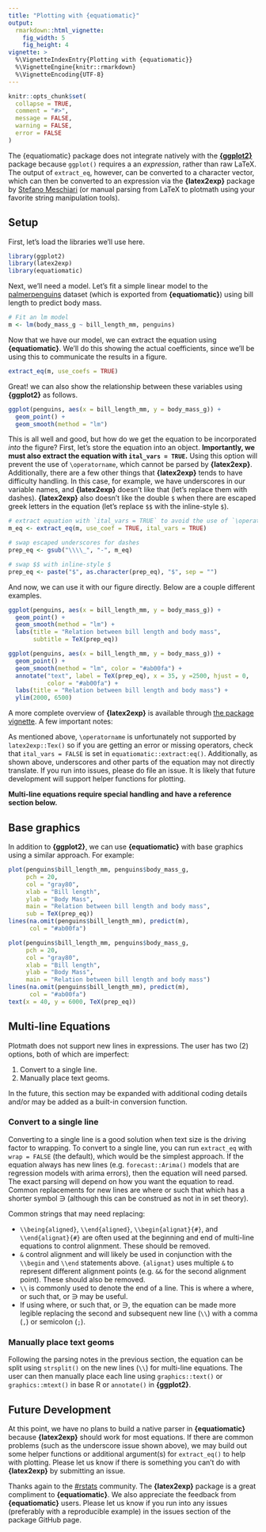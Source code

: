 ```yaml
---
title: "Plotting with {equatiomatic}"
output: 
  rmarkdown::html_vignette:
    fig_width: 5
    fig_height: 4
vignette: >
  %\VignetteIndexEntry{Plotting with {equatiomatic}}
  %\VignetteEngine{knitr::rmarkdown}
  %\VignetteEncoding{UTF-8}
---
```


```r
knitr::opts_chunk$set(
  collapse = TRUE,
  comment = "#>",
  message = FALSE,
  warning = FALSE,
  error = FALSE
)
```

The {equatiomatic} package does not integrate natively with the  [**{ggplot2}**](https://ggplot2.tidyverse.org/) package because `ggplot()` requires a an *expression*, rather than raw LaTeX. The output of `extract_eq`, however, can be converted to a character vector, which can then be converted to an expression via the **{latex2exp}** package  by [Stefano Meschiari](https://cran.r-project.org/web/packages/latex2exp/index.html) (or manual parsing from LaTeX to plotmath using your favorite string manipulation tools).

## Setup
First, let's load the libraries we'll use here.

```r
library(ggplot2)
library(latex2exp)
library(equatiomatic)
```

Next, we'll need a model. Let's fit a simple linear model to the [palmerpenguins](https://allisonhorst.github.io/palmerpenguins/) dataset (which is exported from **{equatiomatic}**) using bill length to predict body mass. 

```r
# Fit an lm model
m <- lm(body_mass_g ~ bill_length_mm, penguins)
```

Now that we have our model, we can extract the equation using **{equatiomatic}**. We'll do this showing the actual coefficients, since we'll be using this to communicate the results in a figure.

```r
extract_eq(m, use_coefs = TRUE)
```

Great! we can also show the relationship between these variables using **{ggplot2}** as follows.

```r
ggplot(penguins, aes(x = bill_length_mm, y = body_mass_g)) +
  geom_point() +
  geom_smooth(method = "lm")
```

This is all well and good, but how do we get the equation to be incorporated *into* the figure? First, let's store the equation into an object. **Importantly, we must also extract the equation with `ital_vars = TRUE`.** Using this option will prevent the use of `\operatorname`, which cannot be parsed by **{latex2exp}**. Additionally, there are a few other things that **{latex2exp}** tends to have difficulty handling. In this case, for example, we have underscores in our variable names, and **{latex2exp}** doesn't like that (let's replace them with dashes). **{latex2exp}** also doesn't like the double `$` when there are escaped greek letters in the equation (let's replace `$$` with the inline-style `$`).

```r
# extract equation with `ital_vars = TRUE` to avoid the use of `\operatorname`
m_eq <- extract_eq(m, use_coef = TRUE, ital_vars = TRUE)

# swap escaped underscores for dashes
prep_eq <- gsub("\\\\_", "-", m_eq)

# swap $$ with inline-style $
prep_eq <- paste("$", as.character(prep_eq), "$", sep = "")
```

And now, we can use it with our figure directly. Below are a couple different examples.

```r
ggplot(penguins, aes(x = bill_length_mm, y = body_mass_g)) +
  geom_point() +
  geom_smooth(method = "lm") +
  labs(title = "Relation between bill length and body mass",
       subtitle = TeX(prep_eq))
```


```r
ggplot(penguins, aes(x = bill_length_mm, y = body_mass_g)) +
  geom_point() +
  geom_smooth(method = "lm", color = "#ab00fa") +
  annotate("text", label = TeX(prep_eq), x = 35, y =2500, hjust = 0,
           color = "#ab00fa") +
  labs(title = "Relation between bill length and body mass") +
  ylim(2000, 6500)
```

A more complete overview of **{latex2exp}** is available through [the package vignette](https://cran.r-project.org/web/packages/latex2exp/vignettes/using-latex2exp.html). A few important notes:

As mentioned above, `\operatorname` is unfortunately not supported by `latex2exp::Tex()` so if you are getting an error or missing operators, check that `ital_vars = FALSE` is set in `equatiomatic::extract:eq()`. Additionally, as shown above, underscores and other parts of the equation may not directly translate. If you run into issues, please do file an issue. It is likely that future development will support helper functions for plotting.

**Multi-line equations require special handling and have a reference section below.**

## Base graphics

In addition to **{ggplot2}**, we can use **{equatiomatic}** with base graphics using a similar approach. For example:

```r
plot(penguins$bill_length_mm, penguins$body_mass_g,
     pch = 20,
     col = "gray80",
     xlab = "Bill length",
     ylab = "Body Mass",
     main = "Relation between bill length and body mass",
     sub = TeX(prep_eq))
lines(na.omit(penguins$bill_length_mm), predict(m),
      col = "#ab00fa")
```

```r
plot(penguins$bill_length_mm, penguins$body_mass_g,
     pch = 20,
     col = "gray80",
     xlab = "Bill length",
     ylab = "Body Mass",
     main = "Relation between bill length and body mass")
lines(na.omit(penguins$bill_length_mm), predict(m),
      col = "#ab00fa")
text(x = 40, y = 6000, TeX(prep_eq))
```

## Multi-line Equations

Plotmath does not support new lines in expressions. The user has two (2) options, both of which are imperfect:

1. Convert to a single line.
2. Manually place text geoms.

In the future, this section may be expanded with additional coding details and/or may be added as a built-in conversion function.

### Convert to a single line

Converting to a single line is a good solution when text size is the driving factor to wrapping. To convert to a single line, you can run `extract_eq` with `wrap = FALSE` (the default), which would be the simplest approach. If the equation always has new lines (e.g. `forecast::Arima()` models that are regression models with arima errors), then the equation will need parsed. The exact parsing will depend on how you want the equation to read. Common replacements for new lines are $\text{where}$ or $\text{such that}$ which has a shorter symbol $\owns$ (although this can be construed as $\text{not in}$ in set theory).

Common strings that may need replacing:

- `\\being{aligned}`, `\\end{aligned}`, `\\begin{alignat}{#}`, and `\\end{alignat}{#}` are often used at the beginning and end of multi-line equations to control alignment. These should be removed.
- `&` control alignment and will likely be used in conjunction with the `\\begin` and `\\end` statements above. `{alignat}` uses multiple `&` to represent different alignment points (e.g. `&&` for the second alignment point). These should also be removed.
- `\\` is commonly used to denote the end of a line. This is where a $\text{where}$, or $\text{such that}$, or $\owns$ may be useful.
- If using $\text{where}$, or $\text{such that}$, or $\owns$, the equation can be made more legible replacing the second and subsequent new line (`\\`) with a comma (`,`) or semicolon (`;`).

### Manually place text geoms

Following the parsing notes in the previous section, the equation can be split using `strsplit()` on the new lines (`\\`) for multi-line equations. The user can then manually place each line using `graphics::text()` or `graphics::mtext()` in base R or `annotate()` in **{ggplot2}**.

## Future Development

At this point, we have no plans to build a native parser in **{equatiomatic}** because **{latex2exp}** should work for most equations. If there are common problems (such as the underscore issue shown above), we may build out some helper functions or additional argument(s) for `extract_eq()` to help with plotting. Please let us know if there is something you can't do with **{latex2exp}** by submitting an issue.

Thanks again to the [#rstats](https://twitter.com/hashtag/rstats) community. The **{latex2exp}** package is a great compliment to **{equatiomatic}**. We also appreciate the feedback from **{equatiomatic}** users. Please let us know if you run into any issues (preferably with a reproducible example) in the issues section of the package GitHub page. 
